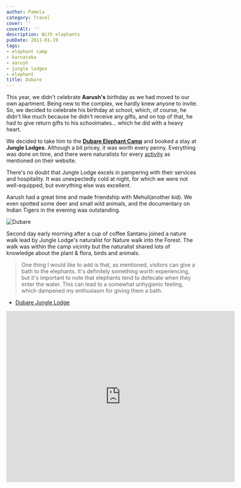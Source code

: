 ```yaml
---
author: Pamela
category: Travel
cover: ''
coverAlt: ''
description: With elephants
pubDate: 2011-01-19
tags:
- elephant camp
- karnataka
- aarush
- jungle lodges
- elephant
title: Dubare
---
```




This year, we didn't celebrate **Aarush's** birthday as we had moved to our own apartment. Being new to the complex, we hardly knew anyone to invite. So, we decided to celebrate his birthday at school, which, of course, he didn't like much because he didn't receive any gifts, and on top of that, he had to give return gifts to his schoolmates... which he did with a heavy heart.

We decided to take him to the **[Dubare Elephant Camp](http://www.junglelodges.com/index.php/resorts/dubare.html)** and booked a stay at **Jungle Lodges**. Although a bit pricey, it was worth every penny. Everything was done on time, and there were naturalists for every [activity](http://www.junglelodges.com/index.php/resorts/dubare.html) as mentioned on their website. 

There's no doubt that Jungle Lodge excels in pampering with their services and hospitality. It was unexpectedly cold at night, for which we were not well-equipped, but everything else was excellent. 

Aarush had a great time and made friendship with Mehul(another kid). We even spotted some deer and small wild animals, and the documentary on Indian Tigers in the evening was outstanding.

<Image src={pic1} alt="Dubare"/>

Second day early morning after a cup of coffee Santanu joined a nature walk lead by Jungle Lodge's naturalist for Nature walk into the Forest. The walk was within the camp vicinity but the naturalist shared lots of knowledge about the plant & flora, birds and animals.


>One thing I would like to add is that, as mentioned, visitors can give a bath to the elephants. It's definitely something worth experiencing, but it's important to note that elephants tend to defecate when they enter the water. This can lead to a somewhat unhygienic feeling, which dampened my enthusiasm for giving them a bath.

-  [Dubare Jungle Lodge](https://www.junglelodges.com/resort/dubare-elephant-camp-hobli/)


<iframe src="https://www.google.com/maps/embed?pb=!1m24!1m8!1m3!1d996390.1347099622!2d76.1872571!3d12.7036987!3m2!1i1024!2i768!4f13.1!4m13!3e6!4m5!1s0x3bae1670c9b44e6d%3A0xf8dfc3e8517e4fe0!2sBangalore%2C%20Karnataka!3m2!1d12.9715987!2d77.5945627!4m5!1s0x3ba5a6213b0cc98d%3A0x40de9c04d7600912!2sDubare%20Elephant%20Camp%2C%20Nanjarayapatna%2C%20Karnataka!3m2!1d12.370573!2d75.9054101!5e0!3m2!1sen!2sin!4v1584959249943!5m2!1sen!2sin" width="600" height="450" frameborder="0" style="border:0;" allowfullscreen="" aria-hidden="false" tabindex="0"></iframe>